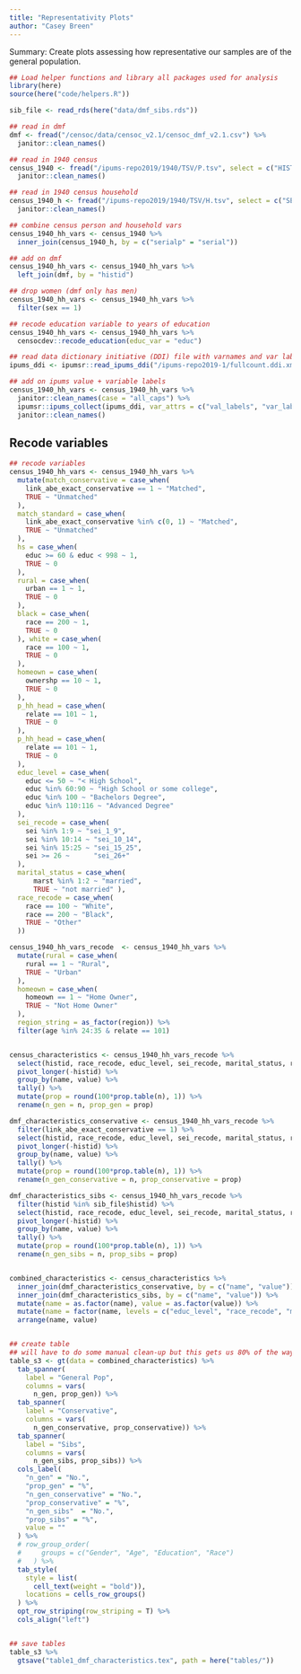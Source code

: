 ```yaml
---
title: "Representativity Plots"
author: "Casey Breen"
---
```


Summary: Create plots assessing how representative our samples are of the general population. 

```r
## Load helper functions and library all packages used for analysis
library(here)
source(here("code/helpers.R"))
```


```r
sib_file <- read_rds(here("data/dmf_sibs.rds")) 
```

```r
## read in dmf 
dmf <- fread("/censoc/data/censoc_v2.1/censoc_dmf_v2.1.csv") %>% 
  janitor::clean_names()

## read in 1940 census 
census_1940 <- fread("/ipums-repo2019/1940/TSV/P.tsv", select = c("HISTID", "SERIALP", "AGE", "INCWAGE", "SEX", "EDUC", "RACE", "RELATE", "REGION", "MARST", "SEI")) %>%  
  janitor::clean_names()

## read in 1940 census household
census_1940_h <- fread("/ipums-repo2019/1940/TSV/H.tsv", select = c("SERIAL", "STATEFIP", "OWNERSHP", "URBAN", "REGION")) %>%
  janitor::clean_names()
```

```r
## combine census person and household vars 
census_1940_hh_vars <- census_1940 %>% 
  inner_join(census_1940_h, by = c("serialp" = "serial"))

## add on dmf  
census_1940_hh_vars <- census_1940_hh_vars %>% 
  left_join(dmf, by = "histid")

## drop women (dmf only has men) 
census_1940_hh_vars <- census_1940_hh_vars %>% 
  filter(sex == 1)

## recode education variable to years of education
census_1940_hh_vars <- census_1940_hh_vars %>% 
  censocdev::recode_education(educ_var = "educ")

## read data dictionary initiative (DDI) file with varnames and var labels
ipums_ddi <- ipumsr::read_ipums_ddi("/ipums-repo2019-1/fullcount.ddi.xml")

## add on ipums value + variable labels
census_1940_hh_vars <- census_1940_hh_vars %>%
  janitor::clean_names(case = "all_caps") %>%
  ipumsr::ipums_collect(ipums_ddi, var_attrs = c("val_labels", "var_label", "var_desc")) %>%
  janitor::clean_names()
```

## Recode variables 

```r
## recode variables 
census_1940_hh_vars <- census_1940_hh_vars %>% 
  mutate(match_conservative = case_when(
    link_abe_exact_conservative == 1 ~ "Matched",
    TRUE ~ "Unmatched"
  ),
  match_standard = case_when(
    link_abe_exact_conservative %in% c(0, 1) ~ "Matched",
    TRUE ~ "Unmatched"
  ), 
  hs = case_when(
    educ >= 60 & educ < 998 ~ 1,
    TRUE ~ 0
  ), 
  rural = case_when(
    urban == 1 ~ 1,
    TRUE ~ 0
  ),
  black = case_when( 
    race == 200 ~ 1,
    TRUE ~ 0
  ), white = case_when(
    race == 100 ~ 1,
    TRUE ~ 0
  ),
  homeown = case_when(
    ownershp == 10 ~ 1, 
    TRUE ~ 0
  ),
  p_hh_head = case_when(
    relate == 101 ~ 1, 
    TRUE ~ 0
  ),
  p_hh_head = case_when(
    relate == 101 ~ 1, 
    TRUE ~ 0
  ),
  educ_level = case_when(
    educ <= 50 ~ "< High School",
    educ %in% 60:90 ~ "High School or some college",
    educ %in% 100 ~ "Bachelors Degree",
    educ %in% 110:116 ~ "Advanced Degree"
  ), 
  sei_recode = case_when(
    sei %in% 1:9 ~ "sei_1_9",
    sei %in% 10:14 ~ "sei_10_14",
    sei %in% 15:25 ~ "sei_15_25",
    sei >= 26 ~      "sei_26+"
  ),
  marital_status = case_when(
      marst %in% 1:2 ~ "married",
      TRUE ~ "not married" ),
  race_recode = case_when(
    race == 100 ~ "White",
    race == 200 ~ "Black",
    TRUE ~ "Other"
  ))
```



```r

census_1940_hh_vars_recode  <- census_1940_hh_vars %>% 
  mutate(rural = case_when(
    rural == 1 ~ "Rural",
    TRUE ~ "Urban"
  ),
  homeown = case_when(
    homeown == 1 ~ "Home Owner",
    TRUE ~ "Not Home Owner"
  ),
  region_string = as_factor(region)) %>% 
  filter(age %in% 24:35 & relate == 101)


census_characteristics <- census_1940_hh_vars_recode %>% 
  select(histid, race_recode, educ_level, sei_recode, marital_status, region_string, rural, homeown) %>%
  pivot_longer(-histid) %>% 
  group_by(name, value) %>%
  tally() %>%            
  mutate(prop = round(100*prop.table(n), 1)) %>% 
  rename(n_gen = n, prop_gen = prop)

dmf_characteristics_conservative <- census_1940_hh_vars_recode %>% 
  filter(link_abe_exact_conservative == 1) %>% 
  select(histid, race_recode, educ_level, sei_recode, marital_status, region_string, rural, homeown) %>%
  pivot_longer(-histid) %>% 
  group_by(name, value) %>%
  tally() %>%            
  mutate(prop = round(100*prop.table(n), 1)) %>% 
  rename(n_gen_conservative = n, prop_conservative = prop)

dmf_characteristics_sibs <- census_1940_hh_vars_recode %>% 
  filter(histid %in% sib_file$histid) %>% 
  select(histid, race_recode, educ_level, sei_recode, marital_status, region_string, rural, homeown) %>%
  pivot_longer(-histid) %>% 
  group_by(name, value) %>%
  tally() %>%            
  mutate(prop = round(100*prop.table(n), 1)) %>% 
  rename(n_gen_sibs = n, prop_sibs = prop)


combined_characteristics <- census_characteristics %>% 
  inner_join(dmf_characteristics_conservative, by = c("name", "value")) %>% 
  inner_join(dmf_characteristics_sibs, by = c("name", "value")) %>% 
  mutate(name = as.factor(name), value = as.factor(value)) %>% 
  mutate(name = factor(name, levels = c("educ_level", "race_recode", "marital_status", "homeown", "sei_recode", "rural", "region_string"))) %>% 
  arrange(name, value) 


## create table 
## will have to do some manual clean-up but this gets us 80% of the way
table_s3 <- gt(data = combined_characteristics) %>% 
  tab_spanner(
    label = "General Pop",
    columns = vars(
      n_gen, prop_gen)) %>% 
  tab_spanner(
    label = "Conservative",
    columns = vars(
      n_gen_conservative, prop_conservative)) %>% 
  tab_spanner(
    label = "Sibs",
    columns = vars(
      n_gen_sibs, prop_sibs)) %>% 
  cols_label(
    "n_gen" = "No.",
    "prop_gen" = "%",
    "n_gen_conservative" = "No.",
    "prop_conservative" = "%",
    "n_gen_sibs"  = "No.",
    "prop_sibs" = "%",
    value = ""
  ) %>% 
  # row_group_order(
  #     groups = c("Gender", "Age", "Education", "Race")
  #   ) %>% 
  tab_style(
    style = list(
      cell_text(weight = "bold")),
    locations = cells_row_groups()
  ) %>% 
  opt_row_striping(row_striping = T) %>% 
  cols_align("left")


## save tables
table_s3 %>%
  gtsave("table1_dmf_characteristics.tex", path = here("tables/")) 
```


